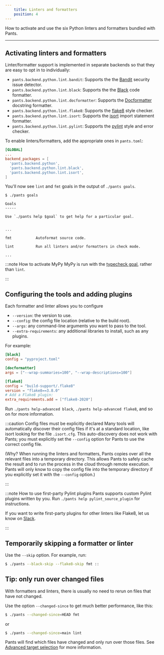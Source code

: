 ```yaml
---
    title: Linters and formatters
    position: 4
---
```


How to activate and use the six Python linters and formatters bundled with Pants.

---

## Activating linters and formatters
Linter/formatter support is implemented in separate backends so that they are easy to opt in to individually:

- `pants.backend.python.lint.bandit`: Supports the the [Bandit](https://bandit.readthedocs.io/en/latest/) security issue detector.
- `pants.backend.python.lint.black`: Supports the the [Black](https://black.readthedocs.io/en/stable/) code formatter.
- `pants.backend.python.lint.docformatter`: Supports the [Docformatter](https://pypi.org/project/docformatter/) docstring formatter.
- `pants.backend.python.lint.flake8`: Supports the [flake8](https://flake8.pycqa.org/en/latest/) style checker.
- `pants.backend.python.lint.isort`: Supports the [isort](https://readthedocs.org/projects/isort/) import statement formatter.
- `pants.backend.python.lint.pylint`: Supports the [pylint](https://www.pylint.org/) style and error checker.

To enable linters/formatters, add the appropriate ones in `pants.toml`:
```toml title="pants.toml"
[GLOBAL]
...
backend_packages = [
  'pants.backend.python',
  'pants.backend.python.lint.black',
  'pants.backend.python.lint.isort',
]
```

You'll now see `lint` and `fmt` goals in the output of `./pants goals`.
```text title="Shell"
$ ./pants goals

Goals
-----

Use `./pants help $goal` to get help for a particular goal.


...

fmt           Autoformat source code.

lint          Run all linters and/or formatters in check mode.

...
```



:::note How to activate MyPy
MyPy is run with the [typecheck goal](../goals/typecheck.mdx), rather than `lint`.

:::


## Configuring the tools and adding plugins
Each formatter and linter allows you to configure

* `--version`: the version to use.
* `--config`: the config file location (relative to the build root).
* `--args`: any command-line arguments you want to pass to the tool.
* `--extra-requirements`: any additional libraries to install, such as any plugins.

For example:
```toml title="pants.toml"
[black]
config = "pyproject.toml"

[docformatter]
args = ["--wrap-summaries=100", "--wrap-descriptions=100"]

[flake8]
config = "build-support/.flake8"
version = "flake8==3.8.0"
# Add a Flake8 plugin:
extra_requirements.add = ["flake8-2020"]
```

Run `./pants help-advanced black`, `./pants help-advanced flake8`, and so on for more information.

:::caution Config files must be explicitly declared
Many tools will automatically discover their config files if it's at a standard location, like isort looking for the file `.isort.cfg`. This auto-discovery does not work with Pants; you must explicitly set the `--config` option for Pants to use the correct config file.

(Why? When running the linters and formatters, Pants copies over all the relevant files into a temporary directory. This allows Pants to safely cache the result and to run the process in the cloud through remote execution. Pants will only know to copy the config file into the temporary directory if you explicitly set it with the `--config` option.)

:::



:::note How to use first-party Pylint plugins
Pants supports custom Pylint plugins written by you. Run `./pants help pylint_source_plugin` for instructions.

If you want to write first-party plugins for other linters like Flake8, let us know on [Slack](/community/members).

:::


## Temporarily skipping a formatter or linter
Use the `--skip` option. For example, run:

```bash
$ ./pants --black-skip --flake8-skip fmt ::
```
## Tip: only run over changed files
With formatters and linters, there is usually no need to rerun on files that have not changed.

Use the option `--changed-since` to get much better performance, like this:

```bash
$ ./pants --changed-since=HEAD fmt
```

or

```bash
$ ./pants --changed-since=main lint
```

Pants will find which files have changed and only run over those files. See [Advanced target selection](../../using-pants/advanced-target-selection.mdx) for more information.